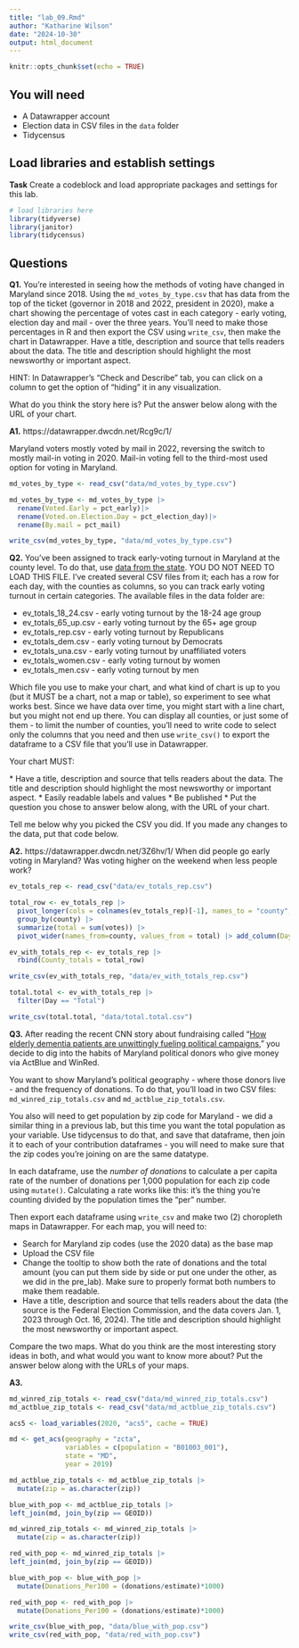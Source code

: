 ```yaml
---
title: "lab_09.Rmd"
author: "Katharine Wilson"
date: "2024-10-30"
output: html_document
---
```


```r
knitr::opts_chunk$set(echo = TRUE)
```

## You will need

-   A Datawrapper account
-   Election data in CSV files in the `data` folder
-   Tidycensus

## Load libraries and establish settings

**Task** Create a codeblock and load appropriate packages and settings for this lab.

```r
# load libraries here
library(tidyverse)
library(janitor)
library(tidycensus)
```

## Questions

**Q1.** You're interested in seeing how the methods of voting have changed in Maryland since 2018. Using the `md_votes_by_type.csv` that has data from the top of the ticket (governor in 2018 and 2022, president in 2020), make a chart showing the percentage of votes cast in each category - early voting, election day and mail - over the three years. You'll need to make those percentages in R and then export the CSV using `write_csv`, then make the chart in Datawrapper. Have a title, description and source that tells readers about the data. The title and description should highlight the most newsworthy or important aspect.

HINT: In Datawrapper's "Check and Describe" tab, you can click on a column to get the option of "hiding" it in any visualization.

What do you think the story here is? Put the answer below along with the URL of your chart.

**A1.**
https://datawrapper.dwcdn.net/Rcg9c/1/ 

Maryland voters mostly voted by mail in 2022, reversing the switch to mostly mail-in voting in 2020. Mail-in voting fell to the third-most used option for voting in Maryland. 
```r
md_votes_by_type <- read_csv("data/md_votes_by_type.csv")
```

```r
md_votes_by_type <- md_votes_by_type |> 
  rename(Voted.Early = pct_early)|>
  rename(Voted.on.Election.Day = pct_election_day)|>
  rename(By.mail = pct_mail)
```

```r
write_csv(md_votes_by_type, "data/md_votes_by_type.csv")
```



**Q2.** You've been assigned to track early-voting turnout in Maryland at the county level. To do that, use [data from the state](https://elections.maryland.gov/press_room/2024_stats/PG24/EarlyVoting%20RAW%20data.csv). YOU DO NOT NEED TO LOAD THIS FILE. I've created several CSV files from it; each has a row for each day, with the counties as columns, so you can track early voting turnout in certain categories. The available files in the data folder are:

* ev_totals_18_24.csv - early voting turnout by the 18-24 age group
* ev_totals_65_up.csv - early voting turnout by the 65+ age group
* ev_totals_rep.csv - early voting turnout by Republicans
* ev_totals_dem.csv - early voting turnout by Democrats
* ev_totals_una.csv - early voting turnout by unaffiliated voters
* ev_totals_women.csv - early voting turnout by women
* ev_totals_men.csv - early voting turnout by men

Which file you use to make your chart, and what kind of chart is up to you (but it MUST be a chart, not a map or table), so experiment to see what works best. Since we have data over time, you might start with a line chart, but you might not end up there. You can display all counties, or just some of them - to limit the number of counties, you'll need to write code to select only the columns that you need and then use `write_csv()` to export the dataframe to a CSV file that you'll use in Datawrapper.

Your chart MUST: 

\* Have a title, description and source that tells readers about the data. The title and description should highlight the most newsworthy or important aspect. 
\* Easily readable labels and values 
\* Be published
\* Put the question you chose to answer below along, with the URL of your chart.

Tell me below why you picked the CSV you did. If you made any changes to the data, put that code below.

**A2.** 
https://datawrapper.dwcdn.net/3Z6hv/1/ 
When did people go early voting in Maryland? Was voting higher on the weekend when less people work? 
```r
ev_totals_rep <- read_csv("data/ev_totals_rep.csv")
```

```r
total_row <- ev_totals_rep |> 
  pivot_longer(cols = colnames(ev_totals_rep)[-1], names_to = "county", values_to = "votes") |> 
  group_by(county) |> 
  summarize(total = sum(votes)) |> 
  pivot_wider(names_from=county, values_from = total) |> add_column(Day = "Total", .before="Allegany")
```

```r
ev_with_totals_rep <- ev_totals_rep |> 
  rbind(County_totals = total_row)
```

```r
write_csv(ev_with_totals_rep, "data/ev_with_totals_rep.csv")
```

```r
total.total <- ev_with_totals_rep |> 
  filter(Day == "Total")
```

```r
write_csv(total.total, "data/total.total.csv")
```



**Q3.** After reading the recent CNN story about fundraising called "[How elderly dementia patients are unwittingly fueling political campaigns](https://www.cnn.com/interactive/2024/10/politics/political-fundraising-elderly-election-invs-dg/)," you decide to dig into the habits of Maryland political donors who give money via ActBlue and WinRed.

You want to show Maryland's political geography - where those donors live - and the frequency of donations. To do that, you'll load in two CSV files: `md_winred_zip_totals.csv` and `md_actblue_zip_totals.csv`.

You also will need to get population by zip code for Maryland - we did a similar thing in a previous lab, but this time you want the total population as your variable. Use tidycensus to do that, and save that dataframe, then join it to each of your contribution dataframes - you will need to make sure that the zip codes you're joining on are the same datatype.

In each dataframe, use the _number of donations_ to calculate a per capita rate of the number of donations per 1,000 population for each zip code using `mutate()`. Calculating a rate works like this: it's the thing you're counting divided by the population times the "per" number.

Then export each dataframe using `write_csv` and make two (2) choropleth maps in Datawrapper. For each map, you will need to:

-   Search for Maryland zip codes (use the 2020 data) as the base map
-   Upload the CSV file
-   Change the tooltip to show both the rate of donations and the total amount (you can put them side by side or put one under the other, as we did in the pre_lab). Make sure to properly format both numbers to make them readable.
-   Have a title, description and source that tells readers about the data (the source is the Federal Election Commission, and the data covers Jan. 1, 2023 through Oct. 16, 2024). The title and description should highlight the most newsworthy or important aspect.

Compare the two maps. What do you think are the most interesting story ideas in both, and what would you want to know more about? Put the answer below along with the URLs of your maps.

**A3.** 

```r
md_winred_zip_totals <- read_csv("data/md_winred_zip_totals.csv")
md_actblue_zip_totals <- read_csv("data/md_actblue_zip_totals.csv")

```

```r
acs5 <- load_variables(2020, "acs5", cache = TRUE)
```

```r
md <- get_acs(geography = "zcta",
              variables = c(population = "B01003_001"),
              state = "MD",
              year = 2019)
```


```r
md_actblue_zip_totals <- md_actblue_zip_totals |>
  mutate(zip = as.character(zip))
```


```r
blue_with_pop <- md_actblue_zip_totals |>
left_join(md, join_by(zip == GEOID))
```

```r
md_winred_zip_totals <- md_winred_zip_totals |>
  mutate(zip = as.character(zip))
```

```r
red_with_pop <- md_winred_zip_totals |>
left_join(md, join_by(zip == GEOID))
```

```r
blue_with_pop <- blue_with_pop |>
  mutate(Donations_Per100 = (donations/estimate)*1000)
```

```r
red_with_pop <- red_with_pop |>
  mutate(Donations_Per100 = (donations/estimate)*1000)
```

```r
write_csv(blue_with_pop, "data/blue_with_pop.csv")
write_csv(red_with_pop, "data/red_with_pop.csv")
```

